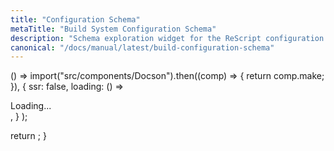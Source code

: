 ```yaml
---
title: "Configuration Schema"
metaTitle: "Build System Configuration Schema"
description: "Schema exploration widget for the ReScript configuration file"
canonical: "/docs/manual/latest/build-configuration-schema"
---
```



  () =>
    import("src/components/Docson").then((comp) => {
      return comp.make;
    }),
  {
    ssr: false,
    loading: () => <div> Loading... </div>,
  }
);

  return <Docson tag="9.0.0" />;
}
